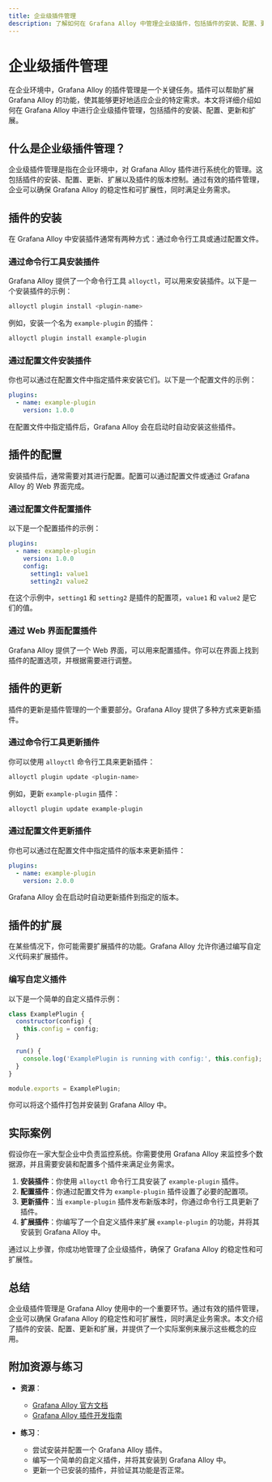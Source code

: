 ```yaml
---
title: 企业级插件管理
description: 了解如何在 Grafana Alloy 中管理企业级插件，包括插件的安装、配置、更新和扩展。本文适合初学者，提供清晰的步骤和实际案例。
---
```


# 企业级插件管理

在企业环境中，Grafana Alloy 的插件管理是一个关键任务。插件可以帮助扩展 Grafana Alloy 的功能，使其能够更好地适应企业的特定需求。本文将详细介绍如何在 Grafana Alloy 中进行企业级插件管理，包括插件的安装、配置、更新和扩展。

## 什么是企业级插件管理？

企业级插件管理是指在企业环境中，对 Grafana Alloy 插件进行系统化的管理。这包括插件的安装、配置、更新、扩展以及插件的版本控制。通过有效的插件管理，企业可以确保 Grafana Alloy 的稳定性和可扩展性，同时满足业务需求。

## 插件的安装

在 Grafana Alloy 中安装插件通常有两种方式：通过命令行工具或通过配置文件。

### 通过命令行工具安装插件

Grafana Alloy 提供了一个命令行工具 `alloyctl`，可以用来安装插件。以下是一个安装插件的示例：

```bash
alloyctl plugin install <plugin-name>
```

例如，安装一个名为 `example-plugin` 的插件：

```bash
alloyctl plugin install example-plugin
```

### 通过配置文件安装插件

你也可以通过在配置文件中指定插件来安装它们。以下是一个配置文件的示例：

```yaml
plugins:
  - name: example-plugin
    version: 1.0.0
```

在配置文件中指定插件后，Grafana Alloy 会在启动时自动安装这些插件。

## 插件的配置

安装插件后，通常需要对其进行配置。配置可以通过配置文件或通过 Grafana Alloy 的 Web 界面完成。

### 通过配置文件配置插件

以下是一个配置插件的示例：

```yaml
plugins:
  - name: example-plugin
    version: 1.0.0
    config:
      setting1: value1
      setting2: value2
```

在这个示例中，`setting1` 和 `setting2` 是插件的配置项，`value1` 和 `value2` 是它们的值。

### 通过 Web 界面配置插件

Grafana Alloy 提供了一个 Web 界面，可以用来配置插件。你可以在界面上找到插件的配置选项，并根据需要进行调整。

## 插件的更新

插件的更新是插件管理的一个重要部分。Grafana Alloy 提供了多种方式来更新插件。

### 通过命令行工具更新插件

你可以使用 `alloyctl` 命令行工具来更新插件：

```bash
alloyctl plugin update <plugin-name>
```

例如，更新 `example-plugin` 插件：

```bash
alloyctl plugin update example-plugin
```

### 通过配置文件更新插件

你也可以通过在配置文件中指定插件的版本来更新插件：

```yaml
plugins:
  - name: example-plugin
    version: 2.0.0
```

Grafana Alloy 会在启动时自动更新插件到指定的版本。

## 插件的扩展

在某些情况下，你可能需要扩展插件的功能。Grafana Alloy 允许你通过编写自定义代码来扩展插件。

### 编写自定义插件

以下是一个简单的自定义插件示例：

```javascript
class ExamplePlugin {
  constructor(config) {
    this.config = config;
  }

  run() {
    console.log('ExamplePlugin is running with config:', this.config);
  }
}

module.exports = ExamplePlugin;
```

你可以将这个插件打包并安装到 Grafana Alloy 中。

## 实际案例

假设你在一家大型企业中负责监控系统。你需要使用 Grafana Alloy 来监控多个数据源，并且需要安装和配置多个插件来满足业务需求。

1. **安装插件**：你使用 `alloyctl` 命令行工具安装了 `example-plugin` 插件。
2. **配置插件**：你通过配置文件为 `example-plugin` 插件设置了必要的配置项。
3. **更新插件**：当 `example-plugin` 插件发布新版本时，你通过命令行工具更新了插件。
4. **扩展插件**：你编写了一个自定义插件来扩展 `example-plugin` 的功能，并将其安装到 Grafana Alloy 中。

通过以上步骤，你成功地管理了企业级插件，确保了 Grafana Alloy 的稳定性和可扩展性。

## 总结

企业级插件管理是 Grafana Alloy 使用中的一个重要环节。通过有效的插件管理，企业可以确保 Grafana Alloy 的稳定性和可扩展性，同时满足业务需求。本文介绍了插件的安装、配置、更新和扩展，并提供了一个实际案例来展示这些概念的应用。

## 附加资源与练习

- **资源**：
  - [Grafana Alloy 官方文档](https://grafana.com/docs/alloy/)
  - [Grafana Alloy 插件开发指南](https://grafana.com/docs/alloy/plugins/)

- **练习**：
  - 尝试安装并配置一个 Grafana Alloy 插件。
  - 编写一个简单的自定义插件，并将其安装到 Grafana Alloy 中。
  - 更新一个已安装的插件，并验证其功能是否正常。
